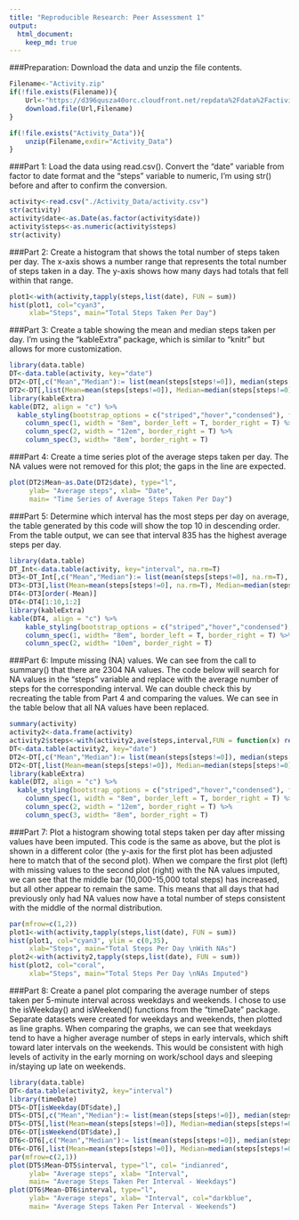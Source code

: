 ```yaml
---
title: "Reproducible Research: Peer Assessment 1"
output: 
  html_document:
    keep_md: true
---
```


###Preparation: Download the data and unzip the file contents.

```r
Filename<-"Activity.zip"
if(!file.exists(Filename)){
    Url<-"https://d396qusza40orc.cloudfront.net/repdata%2Fdata%2Factivity.zip"
    download.file(Url,Filename)
}

if(!file.exists("Activity_Data")){
    unzip(Filename,exdir="Activity_Data")
}
```


###Part 1: Load the data using read.csv(). Convert the "date" variable from factor to date format and the "steps" variable to numeric, I'm using str() before and after to confirm the conversion.
```r
activity<-read.csv("./Activity_Data/activity.csv")
str(activity)
activity$date<-as.Date(as.factor(activity$date))
activity$steps<-as.numeric(activity$steps)
str(activity)
```


###Part 2: Create a histogram that shows the total number of steps taken per day. The x-axis shows a number range that represents the total number of steps taken in a day. The y-axis shows how many days had totals that fell within that range.  
```r
plot1<-with(activity,tapply(steps,list(date), FUN = sum))
hist(plot1, col="cyan3",
     xlab="Steps", main="Total Steps Taken Per Day")
```


###Part 3: Create a table showing the mean and median steps taken per day.  I'm using the "kableExtra" package, which is similar to "knitr" but allows for more customization. 
```r
library(data.table)
DT<-data.table(activity, key="date")
DT2<-DT[,c("Mean","Median"):= list(mean(steps[steps!=0]), median(steps[steps!=0])), by=list(date)]
DT2<-DT[,list(Mean=mean(steps[steps!=0]), Median=median(steps[steps!=0])), by=list(date)]
library(kableExtra)
kable(DT2, align = "c") %>%
  kable_styling(bootstrap_options = c("striped","hover","condensed"), full_width = F) %>%
    column_spec(1, width = "8em", border_left = T, border_right = T) %>%
    column_spec(2, width = "12em", border_right = T) %>%
    column_spec(3, width= "8em", border_right = T)
```


###Part 4: Create a time series plot of the average steps taken per day. The NA values were not removed for this plot; the gaps in the line are expected.
```r
plot(DT2$Mean~as.Date(DT2$date), type="l", 
     ylab= "Average steps", xlab= "Date", 
     main= "Time Series of Average Steps Taken Per Day")
```


###Part 5: Determine which interval has the most steps per day on average, the table generated by this code will show the top 10 in descending order. From the table output, we can see that interval 835 has the highest average steps per day.
```r
library(data.table)
DT_Int<-data.table(activity, key="interval", na.rm=T)
DT3<-DT_Int[,c("Mean","Median"):= list(mean(steps[steps!=0], na.rm=T), median(steps[steps!=0], na.rm=T)), by=list(interval)]
DT3<-DT3[,list(Mean=mean(steps[steps!=0], na.rm=T), Median=median(steps[steps!=0], na.rm=T)), by=list(interval)]
DT4<-DT3[order(-Mean)]
DT4<-DT4[1:10,1:2]
library(kableExtra)
kable(DT4, align = "c") %>%
    kable_styling(bootstrap_options = c("striped","hover","condensed"), full_width = F) %>%
    column_spec(1, width= "8em", border_left = T, border_right = T) %>%
    column_spec(2, width= "10em", border_right = T)
```


###Part 6: Impute missing (NA) values. We can see from the call to summary() that there are 2304 NA values.  The code below will search for NA values in the "steps" variable and replace with the average number of steps for the corresponding interval.  We can double check this by recreating the table from Part 4 and comparing the values. We can see in the table below that all NA values have been replaced.
```r
summary(activity)
activity2<-data.frame(activity)
activity2$steps<-with(activity2,ave(steps,interval,FUN = function(x) replace(x,is.na(x), mean(x,na.rm=T))))
DT<-data.table(activity2, key="date")
DT2<-DT[,c("Mean","Median"):= list(mean(steps[steps!=0]), median(steps[steps!=0])), by=list(date)]
DT2<-DT[,list(Mean=mean(steps[steps!=0]), Median=median(steps[steps!=0])), by=list(date)]
library(kableExtra)
kable(DT2, align = "c") %>%
  kable_styling(bootstrap_options = c("striped","hover","condensed"), full_width = F) %>%
    column_spec(1, width = "8em", border_left = T, border_right = T) %>%
    column_spec(2, width = "12em", border_right = T) %>%
    column_spec(3, width= "8em", border_right = T)
```


###Part 7: Plot a histogram showing total steps taken per day after missing values have been imputed. This code is the same as above, but the plot is shown in a different color (the y-axis for the first plot has been adjusted here to match that of the second plot). When we compare the first plot (left) with missing values to the second plot (right) with the NA values imputed, we can see that the middle bar (10,000-15,000 total steps) has increased, but all other appear to remain the same. This means that all days that had previously only had NA values now have a total number of steps consistent with the middle of the normal distribution.
```r
par(mfrow=c(1,2))
plot1<-with(activity,tapply(steps,list(date), FUN = sum))
hist(plot1, col="cyan3", ylim = c(0,35),
     xlab="Steps", main="Total Steps Per Day \nWith NAs")
plot2<-with(activity2,tapply(steps,list(date), FUN = sum))
hist(plot2, col="coral",
     xlab="Steps", main="Total Steps Per Day \nNAs Imputed")
```


###Part 8: Create a panel plot comparing the average number of steps taken per 5-minute interval across weekdays and weekends. I chose to use the isWeekday() and isWeekend() functions from the "timeDate" package. Separate datasets were created for weekdays and weekends, then plotted as line graphs. When comparing the graphs, we can see that weekdays tend to have a higher average number of steps in early intervals, which shift toward later intervals on the weekends. This would be consistent with high levels of activity in the early morning on work/school days and sleeping in/staying up late on weekends.
```r
library(data.table)
DT<-data.table(activity2, key="interval")
library(timeDate)
DT5<-DT[isWeekday(DT$date),]
DT5<-DT5[,c("Mean","Median"):= list(mean(steps[steps!=0]), median(steps[steps!=0])), by=list(interval)]
DT5<-DT5[,list(Mean=mean(steps[steps!=0]), Median=median(steps[steps!=0])), by=list(interval)]
DT6<-DT[isWeekend(DT$date),]
DT6<-DT6[,c("Mean","Median"):= list(mean(steps[steps!=0]), median(steps[steps!=0])), by=list(interval)]
DT6<-DT6[,list(Mean=mean(steps[steps!=0]), Median=median(steps[steps!=0])), by=list(interval)]
par(mfrow=c(2,1))
plot(DT5$Mean~DT5$interval, type="l", col= "indianred",
     ylab= "Average steps", xlab= "Interval", 
     main= "Average Steps Taken Per Interval - Weekdays")
plot(DT6$Mean~DT6$interval, type="l", 
     ylab= "Average steps", xlab= "Interval", col="darkblue", 
     main= "Average Steps Taken Per Interval - Weekends")
```

